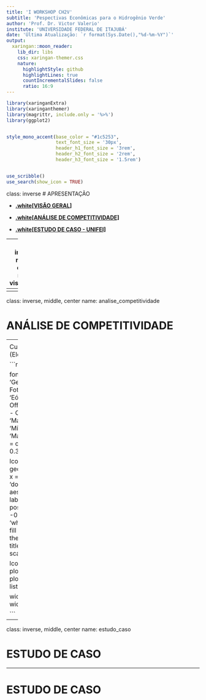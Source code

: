 ```yaml
---
title: 'I WORKSHOP CH2V'
subtitle: 'Pespectivas Econômicas para o Hidrogênio Verde'
author: 'Prof. Dr. Victor Valerio'
institute: 'UNIVERSIDADE FEDERAL DE ITAJUBÁ'
date: 'Última Atualização: `r format(Sys.Date(),"%d-%m-%Y")`'
output:
  xaringan::moon_reader:
    lib_dir: libs
    css: xaringan-themer.css
    nature:
      highlightStyle: github
      highlightLines: true
      countIncrementalSlides: false
      ratio: 16:9
---
```



```r


library(xaringanExtra)
library(xaringanthemer)
library(magrittr, include.only = '%>%')
library(ggplot2)


style_mono_accent(base_color = "#1c5253",
                  text_font_size = '30px',
                  header_h1_font_size = '3rem',
                  header_h2_font_size = '2rem',
                  header_h3_font_size = '1.5rem')


use_scribble()
use_search(show_icon = TRUE)


```


class: inverse
# APRESENTAÇÃO


- [**.white[VISÃO GERAL]**](#visao_geral)


- [**.white[ANÁLISE DE COMPETITIVIDADE]**](#analise_competitividade)


- [**.white[ESTUDO DE CASO - UNIFEI]**](#estudo_caso)


---
class: inverse, middle, center
name: visao_geral


# VISÃO GERAL


---
<div style="text-align: justify">
# VISÃO GERAL


---
class: inverse, middle, center
name: analise_competitividade


# ANÁLISE DE COMPETITIVIDADE


---
<div style="text-align: justify">
# ANÁLISE DE COMPETITIVIDADE

Custo da Produção de Hidrogênio (Eletrólise):

```r


lcoh <- data.frame(
  
  fonte = c('Biomassa', 'Biomassa',
            'Geotérmica', 'Geotérmica',
            'Solar Fotovoltaica', 'Solar Fotovoltaica',
            'Eólica - Onshore', 'Eólica - Onshore',
            'Fotovoltaica + Eólica', 'Fotovoltaica + Eólica'),
  ref = c('Mínimo', 'Máximo',
          'Mínimo', 'Máximo',
          'Mínimo', 'Máximo',
          'Mínimo', 'Máximo',
          'Mínimo', 'Máximo'),
  valor = c(1.21, 6.98,
            1.08, 4.38,
            3.41, 16.01,
            5.27, 8.01,
            3.73, 4.65)
)


lcoh_plot <- lcoh %>%
  ggplot() +
  geom_col(mapping = aes(y = fonte, x = valor, fill = ref),
           position = 'dodge') +
  geom_label(mapping = aes(y = fonte, x = valor, fill = ref, label = valor), 
             position = position_dodge(width = 1), 
             hjust = -0.01, 
             fontface = 'bold',
             color = 'white') +
  xlim(0, 17) +
  labs(title = '',
       fill = '',
       y = '',
       x = 'LCOH ($/Kg)') +
  theme_xaringan(text_font_size = 20,
                 title_font_size = 20) +
  scale_xaringan_fill_discrete()

lcoh_plot <- plotly::ggplotly(lcoh_plot) %>% 
  plotly::layout(legend = list(orientation = 'h', y = -0.3))


widgetframe::frameWidget(lcoh_plot, width = '100%', height = '100%')


```


---
<div style="text-align: justify">
# ANÁLISE DE COMPETITIVIDADE

Custo da Produção de Energia (Eletrólise):

```r


lcoe <- data.frame(
  
  fonte = c('Biomassa', 'Biomassa',
            'Geotérmica', 'Geotérmica',
            'Solar Fotovoltaica', 'Solar Fotovoltaica',
            'Eólica - Offshore', 'Eólica - Offshore',
            'Eólica - Onshore', 'Eólica - Onshore'),
  ref = c('Mínimo', 'Máximo',
          'Mínimo', 'Máximo',
          'Mínimo', 'Máximo',
          'Mínimo', 'Máximo',
          'Mínimo', 'Máximo'),
  valor = c(0.09, 0.2,
            0.078, 0.12,
            0.06, 0.38,
            0.1, 0.55,
            0.08, 0.4)
)


lcoe_plot <- lcoe %>%
  ggplot() +
  geom_col(mapping = aes(y = fonte, x = valor, fill = ref),
           position = 'dodge') +
  geom_label(mapping = aes(y = fonte, x = valor, fill = ref, label = valor), 
             position = position_dodge(width = 1), 
             hjust = -0.01, 
             fontface = 'bold',
             color = 'white') +
  xlim(0, 0.6) +
  labs(title = '',
       fill = '',
       y = '',
       x = 'LCOE ($/kWh)') +
  theme_xaringan(text_font_size = 20,
                 title_font_size = 20) +
  scale_xaringan_fill_discrete()


lcoe_plot <- plotly::ggplotly(lcoe_plot) %>% 
  plotly::layout(legend = list(orientation = 'h', y = -0.3))


widgetframe::frameWidget(lcoe_plot, width = '100%', height = '100%')


```


---
class: inverse, middle, center
name: estudo_caso


# ESTUDO DE CASO


---
<div style="text-align: justify">
# ESTUDO DE CASO
